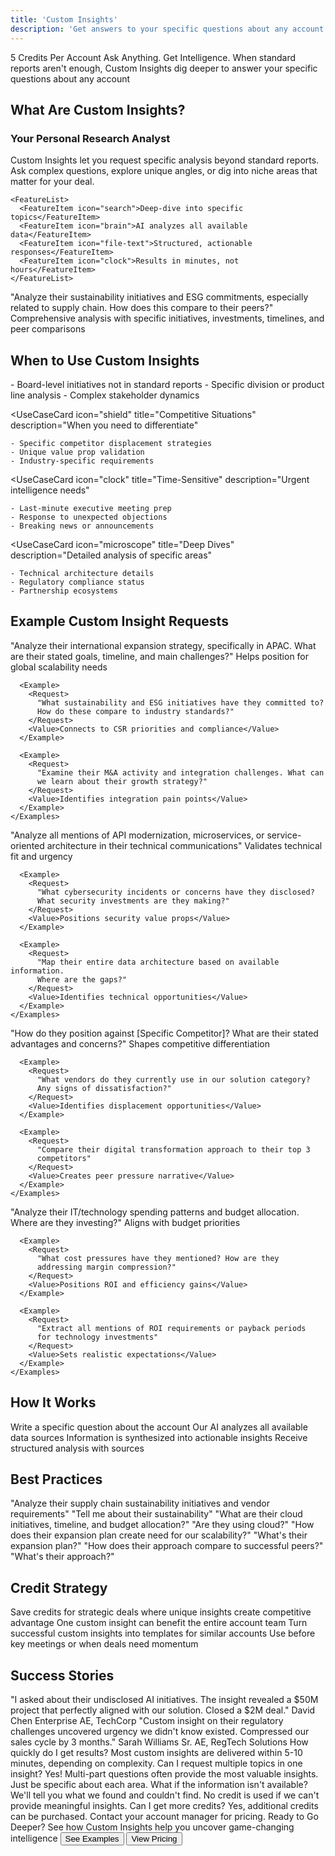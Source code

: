 ```yaml
---
title: 'Custom Insights'
description: 'Get answers to your specific questions about any account'
---
```


<Hero gradient="from-indigo-600 to-purple-600">
  <HeroContent>
    <HeroBadge>5 Credits Per Account</HeroBadge>
    <HeroTitle>Ask Anything. Get Intelligence.</HeroTitle>
    <HeroDescription>
      When standard reports aren't enough, Custom Insights dig deeper to answer your specific questions about any account
    </HeroDescription>
  </HeroContent>
</Hero>

## What Are Custom Insights?

<FeatureOverview>
  <FeatureMain>
    <h3>Your Personal Research Analyst</h3>
    <p>
      Custom Insights let you request specific analysis beyond standard reports. 
      Ask complex questions, explore unique angles, or dig into niche areas that 
      matter for your deal.
    </p>
    
    <FeatureList>
      <FeatureItem icon="search">Deep-dive into specific topics</FeatureItem>
      <FeatureItem icon="brain">AI analyzes all available data</FeatureItem>
      <FeatureItem icon="file-text">Structured, actionable responses</FeatureItem>
      <FeatureItem icon="clock">Results in minutes, not hours</FeatureItem>
    </FeatureList>
  </FeatureMain>
  
  <FeatureExample>
    <ExampleQuery>
      "Analyze their sustainability initiatives and ESG commitments, especially 
      related to supply chain. How does this compare to their peers?"
    </ExampleQuery>
    <ExampleResponse>
      Comprehensive analysis with specific initiatives, investments, timelines, 
      and peer comparisons
    </ExampleResponse>
  </FeatureExample>
</FeatureOverview>

## When to Use Custom Insights

<UseCaseCards>
  <UseCaseCard 
    icon="flag" 
    title="Strategic Deals"
    description="High-value opportunities needing unique angles"
  >
    - Board-level initiatives not in standard reports
    - Specific division or product line analysis
    - Complex stakeholder dynamics
  </UseCaseCard>
  
  <UseCaseCard 
    icon="shield" 
    title="Competitive Situations"
    description="When you need to differentiate"
  >
    - Specific competitor displacement strategies
    - Unique value prop validation
    - Industry-specific requirements
  </UseCaseCard>
  
  <UseCaseCard 
    icon="clock" 
    title="Time-Sensitive"
    description="Urgent intelligence needs"
  >
    - Last-minute executive meeting prep
    - Response to unexpected objections
    - Breaking news or announcements
  </UseCaseCard>
  
  <UseCaseCard 
    icon="microscope" 
    title="Deep Dives"
    description="Detailed analysis of specific areas"
  >
    - Technical architecture details
    - Regulatory compliance status
    - Partnership ecosystems
  </UseCaseCard>
</UseCaseCards>

## Example Custom Insight Requests

<ExampleSection>
  <ExampleCategory title="Strategic Analysis">
    <Examples>
      <Example>
        <Request>
          "Analyze their international expansion strategy, specifically in APAC. 
          What are their stated goals, timeline, and main challenges?"
        </Request>
        <Value>Helps position for global scalability needs</Value>
      </Example>
      
      <Example>
        <Request>
          "What sustainability and ESG initiatives have they committed to? 
          How do these compare to industry standards?"
        </Request>
        <Value>Connects to CSR priorities and compliance</Value>
      </Example>
      
      <Example>
        <Request>
          "Examine their M&A activity and integration challenges. What can 
          we learn about their growth strategy?"
        </Request>
        <Value>Identifies integration pain points</Value>
      </Example>
    </Examples>
  </ExampleCategory>
  
  <ExampleCategory title="Technical Deep Dives">
    <Examples>
      <Example>
        <Request>
          "Analyze all mentions of API modernization, microservices, or 
          service-oriented architecture in their technical communications"
        </Request>
        <Value>Validates technical fit and urgency</Value>
      </Example>
      
      <Example>
        <Request>
          "What cybersecurity incidents or concerns have they disclosed? 
          What security investments are they making?"
        </Request>
        <Value>Positions security value props</Value>
      </Example>
      
      <Example>
        <Request>
          "Map their entire data architecture based on available information. 
          Where are the gaps?"
        </Request>
        <Value>Identifies technical opportunities</Value>
      </Example>
    </Examples>
  </ExampleCategory>
  
  <ExampleCategory title="Competitive Intelligence">
    <Examples>
      <Example>
        <Request>
          "How do they position against [Specific Competitor]? What are 
          their stated advantages and concerns?"
        </Request>
        <Value>Shapes competitive differentiation</Value>
      </Example>
      
      <Example>
        <Request>
          "What vendors do they currently use in our solution category? 
          Any signs of dissatisfaction?"
        </Request>
        <Value>Identifies displacement opportunities</Value>
      </Example>
      
      <Example>
        <Request>
          "Compare their digital transformation approach to their top 3 
          competitors"
        </Request>
        <Value>Creates peer pressure narrative</Value>
      </Example>
    </Examples>
  </ExampleCategory>
  
  <ExampleCategory title="Financial/Budget Analysis">
    <Examples>
      <Example>
        <Request>
          "Analyze their IT/technology spending patterns and budget 
          allocation. Where are they investing?"
        </Request>
        <Value>Aligns with budget priorities</Value>
      </Example>
      
      <Example>
        <Request>
          "What cost pressures have they mentioned? How are they 
          addressing margin compression?"
        </Request>
        <Value>Positions ROI and efficiency gains</Value>
      </Example>
      
      <Example>
        <Request>
          "Extract all mentions of ROI requirements or payback periods 
          for technology investments"
        </Request>
        <Value>Sets realistic expectations</Value>
      </Example>
    </Examples>
  </ExampleCategory>
</ExampleSection>

## How It Works

<ProcessSteps>
  <Step number="1" title="Submit Your Question">
    Write a specific question about the account
  </Step>
  <Step number="2" title="AI Analysis">
    Our AI analyzes all available data sources
  </Step>
  <Step number="3" title="Synthesis">
    Information is synthesized into actionable insights
  </Step>
  <Step number="4" title="Delivery">
    Receive structured analysis with sources
  </Step>
</ProcessSteps>

## Best Practices

<BestPractices>
  <Practice icon="target" title="Be Specific">
    <Good>"Analyze their supply chain sustainability initiatives and vendor requirements"</Good>
    <Bad>"Tell me about their sustainability"</Bad>
  </Practice>
  
  <Practice icon="layers" title="Ask Multi-Part Questions">
    <Good>"What are their cloud initiatives, timeline, and budget allocation?"</Good>
    <Bad>"Are they using cloud?"</Bad>
  </Practice>
  
  <Practice icon="link" title="Connect to Value">
    <Good>"How does their expansion plan create need for our scalability?"</Good>
    <Bad>"What's their expansion plan?"</Bad>
  </Practice>
  
  <Practice icon="users" title="Include Comparison">
    <Good>"How does their approach compare to successful peers?"</Good>
    <Bad>"What's their approach?"</Bad>
  </Practice>
</BestPractices>

## Credit Strategy

<CreditOptimization>
  <OptimizationTip icon="star" title="Use for High-Value Accounts">
    Save credits for strategic deals where unique insights create competitive advantage
  </OptimizationTip>
  
  <OptimizationTip icon="users" title="Share Insights">
    One custom insight can benefit the entire account team
  </OptimizationTip>
  
  <OptimizationTip icon="refresh" title="Reuse Patterns">
    Turn successful custom insights into templates for similar accounts
  </OptimizationTip>
  
  <OptimizationTip icon="clock" title="Time It Right">
    Use before key meetings or when deals need momentum
  </OptimizationTip>
</CreditOptimization>

## Success Stories

<SuccessStories>
  <Story>
    <StoryQuote>
      "I asked about their undisclosed AI initiatives. The insight revealed 
      a $50M project that perfectly aligned with our solution. Closed a $2M 
      deal."
    </StoryQuote>
    <StoryAuthor>
      <AuthorName>David Chen</AuthorName>
      <AuthorRole>Enterprise AE, TechCorp</AuthorRole>
    </StoryAuthor>
  </Story>
  
  <Story>
    <StoryQuote>
      "Custom insight on their regulatory challenges uncovered urgency we 
      didn't know existed. Compressed our sales cycle by 3 months."
    </StoryQuote>
    <StoryAuthor>
      <AuthorName>Sarah Williams</AuthorName>
      <AuthorRole>Sr. AE, RegTech Solutions</AuthorRole>
    </StoryAuthor>
  </Story>
</SuccessStories>

<FAQ>
  <FAQItem>
    <Question>How quickly do I get results?</Question>
    <Answer>
      Most custom insights are delivered within 5-10 minutes, depending on complexity.
    </Answer>
  </FAQItem>
  
  <FAQItem>
    <Question>Can I request multiple topics in one insight?</Question>
    <Answer>
      Yes! Multi-part questions often provide the most valuable insights. Just be specific about each area.
    </Answer>
  </FAQItem>
  
  <FAQItem>
    <Question>What if the information isn't available?</Question>
    <Answer>
      We'll tell you what we found and couldn't find. No credit is used if we can't provide meaningful insights.
    </Answer>
  </FAQItem>
  
  <FAQItem>
    <Question>Can I get more credits?</Question>
    <Answer>
      Yes, additional credits can be purchased. Contact your account manager for pricing.
    </Answer>
  </FAQItem>
</FAQ>

<CTA>
  <CTAIcon><Icon icon="sparkles" /></CTAIcon>
  <CTAContent>
    <CTATitle>Ready to Go Deeper?</CTATitle>
    <CTADescription>
      See how Custom Insights help you uncover game-changing intelligence
    </CTADescription>
    <CTAActions>
      <Button href="/demo">See Examples</Button>
      <Button variant="outline" href="/pricing">View Pricing</Button>
    </CTAActions>
  </CTAContent>
</CTA>